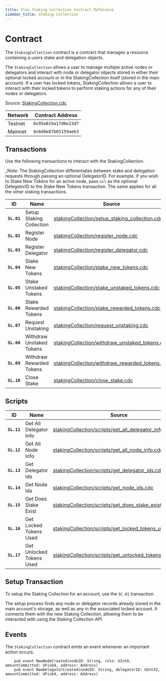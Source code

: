 ```yaml
---
title: Flow Staking Collection Contract Reference
sidebar_title: Staking Collection
---
```


# Contract

The `StakingCollection` contract is a contract that manages a resource containing a users stake and delegation objects.

The `StakingCollection` allows a user to manage multiple active nodes or delegators and interact with node or delegator objects
stored in either their optional locked account or in the StakingCollection itself (stored in the main account). If a user has locked tokens, StakingCollection
allows a user to interact with their locked tokens to perform staking actions for any of their nodes or delegators.

Source: [StakingCollection.cdc](https://github.com/onflow/flow-core-contracts/blob/master/contracts/StakingCollection.cdc)

| Network | Contract Address     |
|---------|----------------------|
| Testnet | `0x95e019a17d0e23d7` |
| Mainnet | `0x8d0e87b65159ae63` | 

## Transactions

Use the following transactions to interact with the StakingCollection.

_Note: The StakingCollection differentiates between stake and delegation requests through
passing an optional DelegatorID. For example, if you wish to Stake New Tokens for an active node,
pass `nil` as the optional DelegatorID to the Stake New Tokens transaction. The same applies for all the other staking transactions.

| ID        | Name                                   | Source |
|-----------|----------------------------------------|--------|
|**`SL.01`**| Setup Staking Collection               | [stakingCollection/setup_staking_collection.cdc](https://github.com/onflow/flow-core-contracts/blob/master/transactions/stakingCollection/setup_staking_collection.cdc) |
|**`SL.02`**| Register Node                          | [stakingCollection/register_node.cdc](https://github.com/onflow/flow-core-contracts/blob/master/transactions/stakingCollection/register_node.cdc) |
|**`SL.03`**| Register Delegator                     | [stakingCollection/register_delegator.cdc](https://github.com/onflow/flow-core-contracts/blob/master/transactions/stakingCollection/register_delegator.cdc) |
|**`SL.04`**| Stake New Tokens                       | [stakingCollection/stake_new_tokens.cdc](https://github.com/onflow/flow-core-contracts/blob/master/transactions/stakingCollection/stake_new_tokens.cdc) |
|**`SL.05`**| Stake Unstaked Tokens                  | [stakingCollection/stake_unstaked_tokens.cdc](https://github.com/onflow/flow-core-contracts/blob/master/transactions/stakingCollection/stake_unstaked_tokens.cdc) |
|**`SL.06`**| Stake Rewarded Tokens                 | [stakingCollection/stake_rewarded_tokens.cdc](https://github.com/onflow/flow-core-contracts/blob/master/transactions/stakingCollection/stake_rewarded_tokens.cdc) |
|**`SL.07`**| Request Unstaking                      | [stakingCollection/request_unstaking.cdc](https://github.com/onflow/flow-core-contracts/blob/master/transactions/stakingCollection/request_unstaking.cdc) |
|**`SL.08`**| Withdraw Unstaked Tokens               | [stakingCollection/withdraw_unstaked_tokens.cdc](https://github.com/onflow/flow-core-contracts/blob/master/transactions/stakingCollection/withdraw_unstaked_tokens.cdc) |
|**`SL.09`**| Withdraw Rewarded Tokens               | [stakingCollection/withdraw_rewarded_tokens.cdc](https://github.com/onflow/flow-core-contracts/blob/master/transactions/stakingCollection/withdraw_rewarded_tokens.cdc) |
|**`SL.10`**| Close Stake                            | [stakingCollection/close_stake.cdc](https://github.com/onflow/flow-core-contracts/blob/master/transactions/stakingCollection/close_stake.cdc) |

## Scripts

| ID        | Name                                   | Source |
|-----------|----------------------------------------|--------|
|**`SL.11`**| Get All Delegator Info                 | [stakingCollection/scripts/get_all_delegator_info.cdc](https://github.com/onflow/flow-core-contracts/blob/master/transactions/stakingCollection/scripts/get_all_delegator_info.cdc) |
|**`SL.12`**| Get All Node Info                      | [stakingCollection/scripts/get_all_node_info.cdc](https://github.com/onflow/flow-core-contracts/blob/master/transactions/stakingCollection/scripts/get_all_node_info.cdc) |
|**`SL.13`**| Get Delegator Ids                      | [stakingCollection/scripts/get_delegator_ids.cdc](https://github.com/onflow/flow-core-contracts/blob/master/transactions/stakingCollection/scripts/get_delegator_ids.cdc) |
|**`SL.14`**| Get Node Ids                           | [stakingCollection/scripts/get_node_ids.cdc](https://github.com/onflow/flow-core-contracts/blob/master/transactions/stakingCollection/scripts/get_node_ids.cdc) |
|**`SL.15`**| Get Does Stake Exist                   | [stakingCollection/scripts/get_does_stake_exist.cdc](https://github.com/onflow/flow-core-contracts/blob/master/transactions/stakingCollection/scripts/get_does_stake_exist.cdc) |
|**`SL.16`**| Get Locked Tokens Used                 | [stakingCollection/scripts/get_locked_tokens_used.cdc](https://github.com/onflow/flow-core-contracts/blob/master/transactions/stakingCollection/scripts/get_locked_tokens_used.cdc) |
|**`SL.17`**| Get Unlocked Tokens Used               | [stakingCollection/scripts/get_unlocked_tokens_used.cdc](https://github.com/onflow/flow-core-contracts/blob/master/transactions/stakingCollection/scripts/get_unlocked_tokens_used.cdc) |


## Setup Transaction

To setup the Staking Collection for an account, use the `SC.01` transaction.

The setup process finds any node or delegator records already stored in the main account's storage, as well as any in the associated locked account. It connects them with the new Staking Collection, allowing them
to be interacted with using the Staking Collection API.

## Events

The `StakingCollection` contract emits an event whenever an important action occurs.

```cadence
    pub event NewNodeCreated(nodeID: String, role: UInt8, amountCommitted: UFix64, address: Address)
    pub event NewDelegatorCreated(nodeID: String, delegatorID: UInt32, amountCommitted: UFix64, address: Address)
```
